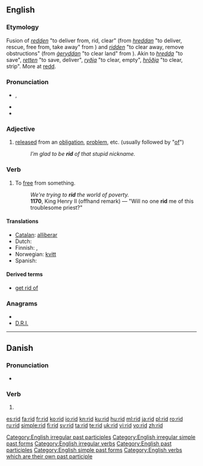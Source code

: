 {{also|riđ}}
==English==

===Etymology===
Fusion of {{etyl|enm}} ''[[redden#Middle English|redden]]'' "to deliver from, rid, clear" (from {{etyl|ang}} ''[[hreddan#Old English|hreddan]]'' "to deliver, rescue, free from, take away" from {{proto|Germanic|hradjanan|to save, deliver}}) and {{enm}} ''[[ridden#Middle English|ridden]]'' "to clear away, remove obstructions" (from {{ang}} ''[[gehryddan#Old English|ġeryddan]]'' "to clear land" from {{proto|Germanic|reudijanan|to clear}}). Akin to {{etyl|ofs|-}} ''[[hredda#Old Frisian|hredda]]'' "to save", {{etyl|de|-}} ''[[retten#German|retten]]'' "to save, deliver", {{etyl|non|-}} ''[[ryðja#Old Norse|ryðja]]'' "to clear, empty", {{non}} ''[[hróðja#Old Norse|hrōðja]]'' "to clear, strip". More at [[redd]].

===Pronunciation===
* {{IPA|/'rɪd/}}, {{SAMPA|/'/}}
* {{audio|en-us-rid.ogg|Audio (US)}}
* {{rhymes|ɪd}}

===Adjective===
{{en-adj|-}}

# [[released]] from an [[obligation]], [[problem]], etc. (usually followed by "[[of]]")
#: ''I’m glad to be '''rid''' of that stupid nickname.''

===Verb===
{{en-verb|rids|ridding|'''rid''' or '''[[ridded]]'''|'''[[rid]]''' or '''[[ridden]]'''}}

# To [[free]] from something.
#: ''We're trying to '''rid''' the world of poverty.''
#: '''1170''', King Henry II (offhand remark) — "Will no one '''rid''' me of this troublesome priest?"

====Translations====
* [[Catalan]]: [[alliberar]]
* Dutch: {{t+|nl|kwijt}}
* Finnish: {{t+|fi|vapauttaa}}, {{t+|fi|päästää}}
* Norwegian: [[kvitt]]
* Spanish: {{t-|es|liberar}}

====Derived terms====
* [[get rid of]]

===Anagrams===
* {{alphagram|[[dir#English|dir]]}}
* [[D.R.I.#English|D.R.I.]]

[[Category:English irregular past participles]]
[[Category:English irregular simple past forms]]
[[Category:English irregular verbs]]
[[Category:English past participles]]
[[Category:English simple past forms]]
[[Category:English verbs which are their own past participle]]

----

==Danish==

===Pronunciation===
* {{IPA|/riːd/|[ʁiðˀ]|lang=da}}

===Verb===
{{infl|da|verb form}}

# {{form of|imperative|ride|lang=Danish}}

[[es:rid]]
[[fa:rid]]
[[fr:rid]]
[[ko:rid]]
[[io:rid]]
[[kn:rid]]
[[ku:rid]]
[[hu:rid]]
[[ml:rid]]
[[ja:rid]]
[[pl:rid]]
[[ro:rid]]
[[ru:rid]]
[[simple:rid]]
[[fi:rid]]
[[sv:rid]]
[[ta:rid]]
[[te:rid]]
[[uk:rid]]
[[vi:rid]]
[[vo:rid]]
[[zh:rid]]
